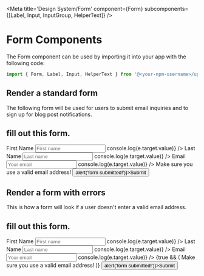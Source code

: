 

<Meta
  title='Design System/Form'
  component={Form}
  subcomponents={[Label, Input, InputGroup, HelperText]}
/>

# Form Components

The Form component can be used by importing it into your app with the following code:

```js
import { Form, Label, Input, HelperText } from '@<your-npm-username>/up-design';
```

## Render a standard form

The following form will be used for users to submit email inquiries and to sign up for blog post notifications.

<Preview withToolbar>
  <Story name='Default'>
    <Form>
      <h2>fill out this form.</h2>
      <InputGroup>
        <Label htmlFor='firstName'>First Name</Label>
        <Input
          id='firstName'
          name='firstName'
          placeholder='First name'
          onChange={(e) => console.log(e.target.value)}
        />
      </InputGroup>
      <InputGroup>
        <Label htmlFor='lastName'>Last Name</Label>
        <Input
          id='lastName'
          name='lastName'
          placeholder='Last name'
          onChange={(e) => console.log(e.target.value)}
        />
      </InputGroup>
      <InputGroup>
        <Label htmlFor='email'>Email</Label>
        <Input
          id='email'
          name='email'
          placeholder='Your email'
          onChange={(e) => console.log(e.target.value)}
        />
        <HelperText>Make sure you use a valid email address!</HelperText>
      </InputGroup>
      <InputGroup>
        <Button onClick={() => alert('form submitted!')}>Submit</Button>
      </InputGroup>
    </Form>
  </Story>
</Preview>

## Render a form with errors

This is how a form will look if a user doesn't enter a valid email address.

<Preview withToolbar>
  <Story name='Error'>
    <Form>
      <h2>fill out this form.</h2>
      <InputGroup>
        <Label htmlFor='first-name'>First Name</Label>
        <Input
          id='first-name'
          name='firstName'
          placeholder='First name'
          onChange={(e) => console.log(e.target.value)}
        />
      </InputGroup>
      <InputGroup>
        <Label htmlFor='last-name'>Last Name</Label>
        <Input
          id='last-name'
          name='lastName'
          placeholder='Last name'
          onChange={(e) => console.log(e.target.value)}
        />
      </InputGroup>
      <InputGroup>
        <Label htmlFor='email' error>
          Email
        </Label>
        <Input
          id='email'
          name='email'
          placeholder='Your email'
          onChange={(e) => console.log(e.target.value)}
        />
        {true && (
          <HelperText error>
            Make sure you use a valid email address!
          </HelperText>
        )}
      </InputGroup>
      <InputGroup>
        <Button onClick={() => alert('form submitted!')}>Submit</Button>
      </InputGroup>
    </Form>
  </Story>
</Preview>